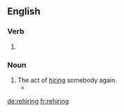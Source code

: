 {{also|re-hiring}}
==English==

===Verb===
{{head|en|present participle}}

# {{present participle of|rehire|lang=en|nocat=1}}

===Noun===
{{en-noun}}

# The act of [[hire|hiring]] somebody again.
#* {{quote-journal|date=November 25, 2007|author=Steven Lee Myers|title=U.S. Scales Back Political Goals for Iraqi Unity|work=New York Times|url=http://www.nytimes.com/2007/11/25/washington/25policy.html
|passage=A senior Bush administration official described that goal as largely symbolic since '''rehirings''' have been quietly taking place already.}}

[[de:rehiring]]
[[fr:rehiring]]